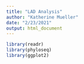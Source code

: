 ```yaml
---
title: "LAD Analysis"
author: "Katherine Mueller"
date: "2/23/2021"
output: html_document
---
```


```r
library(readr)
library(phyloseq)
library(ggplot2)
```

